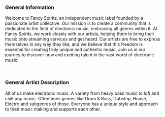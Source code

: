 ### **General Information**
Welcome to Fancy Spirits, an independent music label founded by a passionate artist collective. Our mission is to create a community that is dedicated to the field of electronic music, embracing all genres within it. At Fancy Spirits, we work closely with our artists, helping them to bring their music onto streaming services and get heard. Our artists are free to express themselves in any way they like, and we believe that this freedom is essential for creating truly unique and authentic music. Join us in our journey to discover new and exciting talent in the vast world of electronic music.


<br/>

### **General Artist Description**

All of us make electronic music. A variety from heavy bass music to lofi and chill pop music. Oftentimes genres like Drum & Bass, Dubstep, House, Electro and subgenres of those. Everyone has a unique style and approach to their music making and supports each other.